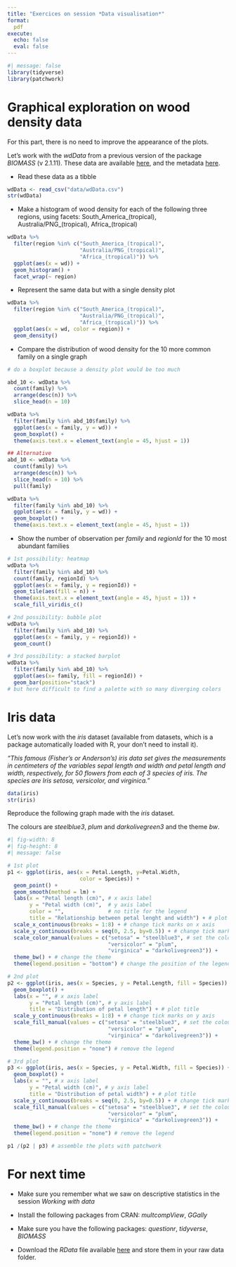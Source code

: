 ```yaml
---
title: "Exercices on session *Data visualisation*"
format:
  pdf
execute:
  echo: false
  eval: false 
---
```


```r
#| message: false
library(tidyverse)
library(patchwork)
```

  
# Graphical exploration on wood density data

For this part, there is no need to improve the appearance of the plots.

Let's work with the *wdData* from a previous version of the package *BIOMASS* (v 2.1.11). These data are available [here](https://geraldinederroire.github.io/Course_R_Forest_Sciences/5_graph/data/wdData.csv){preview-link="false"}, and the metadata [here](https://geraldinederroire.github.io/Course_R_Forest_Sciences/5_graph/data/wdData.csv){preview-link="false"}.

* Read these data as a tibble

```r
wdData <- read_csv("data/wdData.csv")
str(wdData)
```

* Make a histogram of wood density for each of the following three regions, using facets: South_America_(tropical), Australia/PNG_(tropical), Africa_(tropical)

```r
wdData %>% 
  filter(region %in% c("South_America_(tropical)", 
                       "Australia/PNG_(tropical)", 
                       "Africa_(tropical)")) %>% 
  ggplot(aes(x = wd)) + 
  geom_histogram() + 
  facet_wrap(~ region)
```

* Represent the same data but with a single density plot

```r
wdData %>% 
  filter(region %in% c("South_America_(tropical)", 
                       "Australia/PNG_(tropical)", 
                       "Africa_(tropical)")) %>% 
  ggplot(aes(x = wd, color = region)) + 
  geom_density()
```

* Compare the distribution of wood density for the 10 more common family on a single graph

```r
# do a boxplot because a density plot would be too much

abd_10 <- wdData %>% 
  count(family) %>% 
  arrange(desc(n)) %>% 
  slice_head(n = 10) 

wdData %>% 
  filter(family %in% abd_10$family) %>% 
  ggplot(aes(x = family, y = wd)) + 
  geom_boxplot() +
  theme(axis.text.x = element_text(angle = 45, hjust = 1))

## Alternative
abd_10 <- wdData %>% 
  count(family) %>% 
  arrange(desc(n)) %>% 
  slice_head(n = 10) %>% 
  pull(family)

wdData %>% 
  filter(family %in% abd_10) %>% 
  ggplot(aes(x = family, y = wd)) + 
  geom_boxplot() +
  theme(axis.text.x = element_text(angle = 45, hjust = 1))
```

* Show the number of observation per *family* and *regionId* for the 10 most abundant families

```r
# 1st possibility: heatmap
wdData %>% 
  filter(family %in% abd_10) %>% 
  count(family, regionId) %>% 
  ggplot(aes(x = family, y = regionId)) + 
  geom_tile(aes(fill = n)) +
  theme(axis.text.x = element_text(angle = 45, hjust = 1)) +
  scale_fill_viridis_c()
```

```r
# 2nd possibility: bubble plot
wdData %>% 
  filter(family %in% abd_10) %>% 
  ggplot(aes(x = family, y = regionId)) + 
  geom_count()
```

```r
# 3rd possibility: a stacked barplot
wdData %>% 
  filter(family %in% abd_10) %>% 
  ggplot(aes(x= family, fill = regionId)) + 
  geom_bar(position="stack") 
# but here difficult to find a palette with so many diverging colors
```



# Iris data

Let's now work with the *iris* dataset (available from datasets, which is a package automatically loaded with R, your don't need to install it).

*"This famous (Fisher's or Anderson's) iris data set gives the measurements in centimeters of the variables sepal length and width and petal length and width, respectively, for 50 flowers from each of 3 species of iris. The species are Iris setosa, versicolor, and virginica."*

```r
data(iris)
str(iris)
```

Reproduce the following graph made with the *iris* dataset.

The colours are *steelblue3*, *plum* and *darkolivegreen3* and the theme *bw*.

```r
#| fig-width: 8
#| fig-height: 8
#| message: false

# 1st plot
p1 <- ggplot(iris, aes(x = Petal.Length, y=Petal.Width, 
                       color = Species)) + 
  geom_point() + 
  geom_smooth(method = lm) + 
  labs(x = "Petal length (cm)", # x axis label
       y = "Petal width (cm)",  # y axis label
       color = "",              # no title for the legend
       title = "Relationship between petal lenght and width") + # plot title
  scale_x_continuous(breaks = 1:8) + # change tick marks on x axis
  scale_y_continuous(breaks = seq(0, 2.5, by=0.5)) + # change tick marks on y axis
  scale_color_manual(values = c("setosa" = "steelblue3", # set the colours
                                "versicolor" = "plum",
                                "virginica" = "darkolivegreen3")) + 
  theme_bw() + # change the theme
  theme(legend.position = "bottom") # change the position of the legend

# 2nd plot
p2 <- ggplot(iris, aes(x = Species, y = Petal.Length, fill = Species)) +
  geom_boxplot() + 
  labs(x = "", # x axis label
       y = "Petal length (cm)", # y axis label
       title = "Distribution of petal length") + # plot title
  scale_y_continuous(breaks = 1:8) + # change tick marks on y axis
  scale_fill_manual(values = c("setosa" = "steelblue3", # set the colours
                                "versicolor" = "plum",
                                "virginica" = "darkolivegreen3")) + 
  theme_bw() + # change the theme
  theme(legend.position = "none") # remove the legend

# 3rd plot
p3 <- ggplot(iris, aes(x = Species, y = Petal.Width, fill = Species)) +
  geom_boxplot() + 
  labs(x = "", # x axis label
       y = "Petal width (cm)", # y axis label
       title = "Distribution of petal width") + # plot title
  scale_y_continuous(breaks = seq(0, 2.5, by=0.5)) + # change tick marks on y axis
  scale_fill_manual(values = c("setosa" = "steelblue3", # set the colours
                                "versicolor" = "plum",
                                "virginica" = "darkolivegreen3")) + 
  theme_bw() + # change the theme
  theme(legend.position = "none") # remove the legend

p1 /(p2 | p3) # assemble the plots with patchwork
```


# For next time

* Make sure you remember what we saw on descriptive statistics in the session *Working with data*

* Install the following packages from CRAN: *multcompView*, *GGally*

* Make sure you have the following packages: *questionr*, *tidyverse*, *BIOMASS*
  
* Download the *RData* file available [here](https://geraldinederroire.github.io/Course_R_Forest_Sciences/6_basic_statistics/data/data_statistics_1.RData){preview-link="false"}
and store them in your raw data folder.